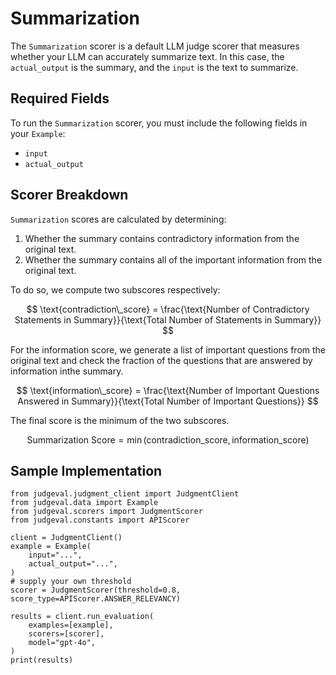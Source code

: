 # Summarization

The `Summarization` scorer is a default LLM judge scorer that measures whether your LLM can accurately summarize text. 
In this case, the `actual_output` is the summary, and the `input` is the text to summarize.

## Required Fields

To run the `Summarization` scorer, you must include the following fields in your `Example`:
- `input`
- `actual_output`

## Scorer Breakdown

`Summarization` scores are calculated by determining:
1. Whether the summary contains contradictory information from the original text.
2. Whether the summary contains all of the important information from the original text.

To do so, we compute two subscores respectively:

$$
\text{contradiction\_score} = \frac{\text{Number of Contradictory Statements in Summary}}{\text{Total Number of Statements in Summary}}
$$

For the information score, we generate a list of important questions from the original text and check the fraction of the questions that are answered by information inthe summary.

$$
\text{information\_score} = \frac{\text{Number of Important Questions Answered in Summary}}{\text{Total Number of Important Questions}}
$$

The final score is the minimum of the two subscores.

$$
\text{Summarization Score} = \min(\text{contradiction\_score}, \text{information\_score})
$$

## Sample Implementation

```
from judgeval.judgment_client import JudgmentClient
from judgeval.data import Example
from judgeval.scorers import JudgmentScorer
from judgeval.constants import APIScorer

client = JudgmentClient()
example = Example(
    input="...",
    actual_output="...",
)
# supply your own threshold
scorer = JudgmentScorer(threshold=0.8, score_type=APIScorer.ANSWER_RELEVANCY)

results = client.run_evaluation(
    examples=[example],
    scorers=[scorer],
    model="gpt-4o",
)
print(results)
```
